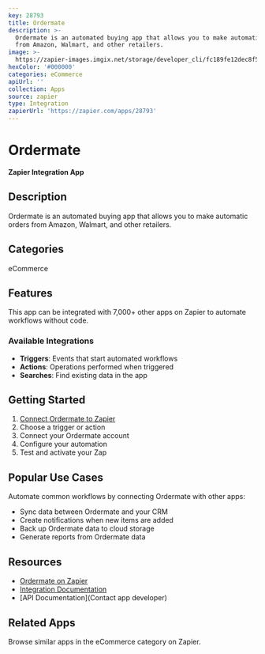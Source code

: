 ```yaml
---
key: 28793
title: Ordermate
description: >-
  Ordermate is an automated buying app that allows you to make automatic orders
  from Amazon, Walmart, and other retailers.
image: >-
  https://zapier-images.imgix.net/storage/developer_cli/fc189fe12dec8f5bfc16e286c6daacc4.png?auto=format%2Ccompress&ixlib=python-3.0.0&q=50
hexColor: '#000000'
categories: eCommerce
apiUrl: ''
collection: Apps
source: zapier
type: Integration
zapierUrl: 'https://zapier.com/apps/28793'
---
```

# Ordermate

**Zapier Integration App**

## Description

Ordermate is an automated buying app that allows you to make automatic orders from Amazon, Walmart, and other retailers.

## Categories

eCommerce

## Features

This app can be integrated with 7,000+ other apps on Zapier to automate workflows without code.

### Available Integrations

- **Triggers**: Events that start automated workflows
- **Actions**: Operations performed when triggered
- **Searches**: Find existing data in the app

## Getting Started

1. [Connect Ordermate to Zapier](https://zapier.com/apps/28793)
2. Choose a trigger or action
3. Connect your Ordermate account
4. Configure your automation
5. Test and activate your Zap

## Popular Use Cases

Automate common workflows by connecting Ordermate with other apps:

- Sync data between Ordermate and your CRM
- Create notifications when new items are added
- Back up Ordermate data to cloud storage
- Generate reports from Ordermate data

## Resources

- [Ordermate on Zapier](https://zapier.com/apps/28793)
- [Integration Documentation](https://zapier.com/apps/28793/integrations)
- [API Documentation](Contact app developer)

## Related Apps

Browse similar apps in the eCommerce category on Zapier.
